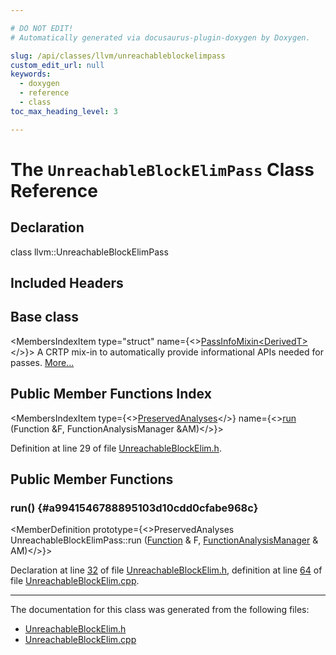 ```yaml
---

# DO NOT EDIT!
# Automatically generated via docusaurus-plugin-doxygen by Doxygen.

slug: /api/classes/llvm/unreachableblockelimpass
custom_edit_url: null
keywords:
  - doxygen
  - reference
  - class
toc_max_heading_level: 3

---
```





# The `UnreachableBlockElimPass` Class Reference

<DoxygenPage pluginConfig={pluginConfig}>



## Declaration

<CodeBlock>class llvm::UnreachableBlockElimPass</CodeBlock>

## Included Headers

<IncludesList>
<IncludesListItem
  filePath="llvm/CodeGen/UnreachableBlockElim.h"
  permalink="/docs/api/files/include/include/llvm/include/llvm/codegen/unreachableblockelim-h"
  isLocal="true" />
</IncludesList>

## Base class

<MembersIndex>

<MembersIndexItem
  type="struct"
  name={<><a href="/docs/api/structs/llvm/passinfomixin">PassInfoMixin&lt;DerivedT&gt;</a></>}>
A CRTP mix-in to automatically provide informational APIs needed for passes. <a href="/docs/api/structs/llvm/passinfomixin/#details">More...</a>
</MembersIndexItem>

</MembersIndex>

## Public Member Functions Index

<MembersIndex>

<MembersIndexItem
  type={<><a href="/docs/api/classes/llvm/preservedanalyses">PreservedAnalyses</a></>}
  name={<><a href="#a9941546788895103d10cdd0cfabe968c">run</a> (Function &amp;F, FunctionAnalysisManager &amp;AM)</>}>
</MembersIndexItem>

</MembersIndex>


Definition at line 29 of file <a href="/docs/api/files/include/include/llvm/include/llvm/codegen/unreachableblockelim-h">UnreachableBlockElim.h</a>.

<SectionDefinition>

## Public Member Functions

### run() {#a9941546788895103d10cdd0cfabe968c}

<MemberDefinition
  prototype={<>PreservedAnalyses UnreachableBlockElimPass::run (<a href="/docs/api/classes/llvm/function">Function</a> &amp; F, <a href="/docs/api/namespaces/llvm/#adce09a5a0de0e3177eb00e932734af2f">FunctionAnalysisManager</a> &amp; AM)</>}>

Declaration at line <a href="/docs/api/files/include/include/llvm/include/llvm/codegen/unreachableblockelim-h/#l00032">32</a> of file <a href="/docs/api/files/include/include/llvm/include/llvm/codegen/unreachableblockelim-h">UnreachableBlockElim.h</a>, definition at line <a href="/docs/api/files/lib/lib/codegen/unreachableblockelim-cpp/#l00064">64</a> of file <a href="/docs/api/files/lib/lib/codegen/unreachableblockelim-cpp">UnreachableBlockElim.cpp</a>.
</MemberDefinition>

</SectionDefinition>

<hr/>

The documentation for this class was generated from the following files:

<ul>
<li><a href="/docs/api/files/include/include/llvm/include/llvm/codegen/unreachableblockelim-h">UnreachableBlockElim.h</a></li>
<li><a href="/docs/api/files/lib/lib/codegen/unreachableblockelim-cpp">UnreachableBlockElim.cpp</a></li>
</ul>

</DoxygenPage>
